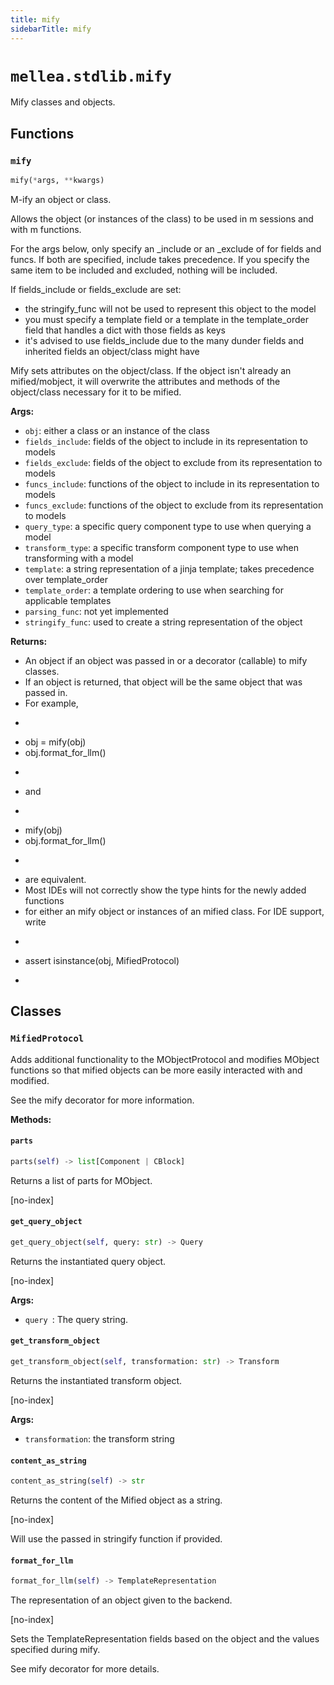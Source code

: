 ```yaml
---
title: mify
sidebarTitle: mify
---
```


# `mellea.stdlib.mify`


Mify classes and objects.

## Functions

### `mify`

```python
mify(*args, **kwargs)
```


M-ify an object or class.

Allows the object (or instances of the class) to be used in m sessions and with m functions.

For the args below, only specify an _include or an _exclude of for fields and funcs. If both are specified,
include takes precedence. If you specify the same item to be included and excluded, nothing will be included.

If fields_include or fields_exclude are set:
- the stringify_func will not be used to represent this object to the model
- you must specify a template field or a template in the template_order field that handles a dict with those fields as keys
- it's advised to use fields_include due to the many dunder fields and inherited fields an object/class might have

Mify sets attributes on the object/class. If the object isn't already an mified/mobject, it will overwrite
the attributes and methods of the object/class necessary for it to be mified.

**Args:**
- `obj`: either a class or an instance of the class
- `fields_include`: fields of the object to include in its representation to models
- `fields_exclude`: fields of the object to exclude from its representation to models
- `funcs_include`: functions of the object to include in its representation to models
- `funcs_exclude`: functions of the object to exclude from its representation to models
- `query_type`: a specific query component type to use when querying a model
- `transform_type`: a specific transform component type to use when transforming with a model
- `template`: a string representation of a jinja template; takes precedence over template_order
- `template_order`: a template ordering to use when searching for applicable templates
- `parsing_func`: not yet implemented
- `stringify_func`: used to create a string representation of the object

**Returns:**
- An object if an object was passed in or a decorator (callable) to mify classes.
- If an object is returned, that object will be the same object that was passed in.
- For example,
- ```
- obj = mify(obj)
- obj.format_for_llm()
- ```
- and
- ```
- mify(obj)
- obj.format_for_llm()
- ```
- are equivalent.
- Most IDEs will not correctly show the type hints for the newly added functions
- for either an mify object or instances of an mified class. For IDE support, write
- ```
- assert isinstance(obj, MifiedProtocol)
- ```


## Classes

### `MifiedProtocol`


Adds additional functionality to the MObjectProtocol and modifies MObject functions so that mified objects can be more easily interacted with and modified.

See the mify decorator for more information.


**Methods:**

#### `parts`

```python
parts(self) -> list[Component | CBlock]
```

Returns a list of parts for MObject.

[no-index]


#### `get_query_object`

```python
get_query_object(self, query: str) -> Query
```

Returns the instantiated query object.

[no-index]

**Args:**
- `query `: The query string.


#### `get_transform_object`

```python
get_transform_object(self, transformation: str) -> Transform
```

Returns the instantiated transform object.

[no-index]

**Args:**
- `transformation`: the transform string


#### `content_as_string`

```python
content_as_string(self) -> str
```

Returns the content of the Mified object as a string.

[no-index]

Will use the passed in stringify function if provided.


#### `format_for_llm`

```python
format_for_llm(self) -> TemplateRepresentation
```

The representation of an object given to the backend.

[no-index]

Sets the TemplateRepresentation fields based on the object and the values
specified during mify.

See mify decorator for more details.

